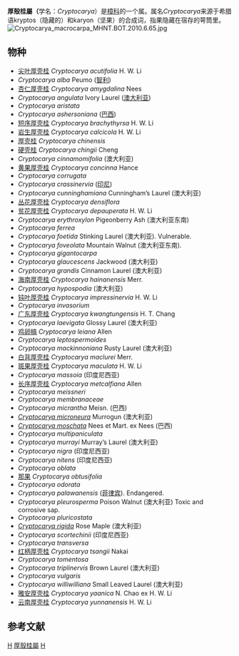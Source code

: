{{Automatic taxobox 
| image = Cryptocarya.PNG
| image_caption = ''Cryptocarya alba''
| taxon = Cryptocarya
| authority = R. Br., 1810, nom. cons.
| subdivision_ranks = 种
| subdivision = 见正文
}}

'''厚殼桂屬（'''学名：''Cryptocarya''）是[[樟科|樟科]]的一个属。属名''Cryptocarya''来源于希腊语kryptos（隐藏的）和karyon（坚果）的合成词，指果隐藏在宿存的萼筒里。
[[File:Cryptocarya_macrocarpa_MHNT.BOT.2010.6.65.jpg|thumb]]

==物种==
* [[尖叶厚壳桂|尖叶厚壳桂]] ''Cryptocarya acutifolia'' H. W. Li
* ''Cryptocarya alba'' Peumo ([[智利|智利]])
* [[杏仁厚壳桂|杏仁厚壳桂]] ''Cryptocarya amygdalina'' Nees
* ''Cryptocarya angulata'' Ivory Laurel ([[澳大利亚|澳大利亚]])
* ''Cryptocarya aristata''
* ''Cryptocarya ashersoniana'' ([[巴西|巴西]])
* [[短序厚壳桂|短序厚壳桂]] ''Cryptocarya brachythyrsa'' H. W. Li
* [[岩生厚壳桂|岩生厚壳桂]] ''Cryptocarya calcicola'' H. W. Li
* [[厚壳桂|厚壳桂]] ''Cryptocarya chinensis''  	 
* [[硬壳桂|硬壳桂]] ''Cryptocarya chingii'' Cheng
* ''Cryptocarya cinnamomifolia''  (澳大利亚)
* [[黄果厚壳桂|黄果厚壳桂]] ''Cryptocarya concinna'' Hance
* ''Cryptocarya corrugata'' 
* ''Cryptocarya crassinervia''  ([[印尼|印尼]])
* ''Cryptocarya cunninghamiana''  Cunningham’s Laurel (澳大利亚)
* [[丛花厚壳桂|丛花厚壳桂]] ''Cryptocarya densiflora''
* [[贫花厚壳桂|贫花厚壳桂]] ''Cryptocarya depauperata'' H. W. Li
* ''Cryptocarya erythroxylon'' Pigeonberry Ash (澳大利亚东南)  
* ''Cryptocarya ferrea''
* ''Cryptocarya foetida''  Stinking Laurel (澳大利亚). Vulnerable.
* ''Cryptocarya foveolata'' Mountain Walnut (澳大利亚东南).
* ''Cryptocarya gigantocarpa''
* ''Cryptocarya glaucescens'' Jackwood (澳大利亚)
* ''Cryptocarya grandis''  Cinnamon Laurel (澳大利亚)
* [[海南厚壳桂|海南厚壳桂]] ''Cryptocarya hainanensis'' Merr.
* ''Cryptocarya hypospodia''  (澳大利亚)
* [[钝叶厚壳桂|钝叶厚壳桂]] ''Cryptocarya impressinervia'' H. W. Li
* ''Cryptocarya invasorium''
* [[广东厚壳桂|广东厚壳桂]] ''Cryptocarya kwangtungensis'' H. T. Chang
* ''Cryptocarya laevigata''  Glossy Laurel (澳大利亚)
* [[鸡卵槁|鸡卵槁]] ''Cryptocarya leiana'' Allen
* ''Cryptocarya leptospermoides''
* ''Cryptocarya mackinnoniana''  Rusty Laurel (澳大利亚)
* [[白背厚壳桂|白背厚壳桂]] ''Cryptocarya maclurei'' Merr.
* [[斑果厚壳桂|斑果厚壳桂]] ''Cryptocarya maculata'' H. W. Li
* ''Cryptocarya massoia''  (印度尼西亚)
* [[长序厚壳桂|长序厚壳桂]] ''Cryptocarya metcalfiana'' Allen
* ''Cryptocarya meissneri''
* ''Cryptocarya membranaceae''
* ''Cryptocarya micrantha'' Meisn. (巴西)
* ''[[Cryptocarya_microneura|Cryptocarya microneura]]''  Murrogun (澳大利亚)
* ''[[Cryptocarya_moschata|Cryptocarya moschata]]'' Nees et Mart. ex Nees (巴西)
* ''Cryptocarya multipaniculata''
* ''Cryptocarya murrayi''  Murray’s Laurel (澳大利亚)
* ''Cryptocarya nigra''  (印度尼西亚)
* ''Cryptocarya nitens''  (印度尼西亚)
* ''Cryptocarya oblata''
* [[那果|那果]] ''Cryptocarya obtusifolia''
* ''Cryptocarya odorata''
* ''Cryptocarya palawanensis''  ([[菲律宾|菲律宾]]). Endangered.
* ''Cryptocarya pleurosperma'' Poison Walnut (澳大利亚) Toxic and corrosive sap.
* ''Cryptocarya pluricostata''
* ''[[Cryptocarya_rigida|Cryptocarya rigida]]'' Rose Maple (澳大利亚)
* ''Cryptocarya scortechinii''  (印度尼西亚)
* ''Cryptocarya transversa''
* [[红柄厚壳桂|红柄厚壳桂]] ''Cryptocarya tsangii'' Nakai
* ''Cryptocarya tomentosa''
* ''Cryptocarya triplinervis''  Brown Laurel (澳大利亚)
* ''Cryptocarya vulgaris''
* ''Cryptocarya williwilliana'' Small Leaved Laurel (澳大利亚)
* [[雅安厚壳桂|雅安厚壳桂]] ''Cryptocarya yaanica'' N. Chao ex H. W. Li
* [[云南厚壳桂|云南厚壳桂]] ''Cryptocarya yunnanensis'' H. W. Li

==参考文献==
{{reflist}}

{{Taxonbar|from=Q3309395}}

[[Category:樟科|H]]
[[Category:厚殼桂屬|]]
[[Category:_1810年描述的分类群|H]]